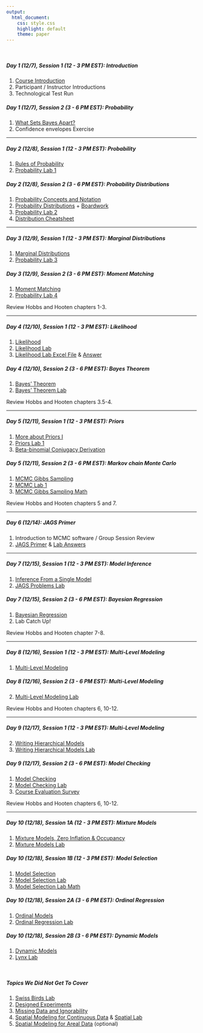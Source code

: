 ```yaml
---
output:
  html_document: 
    css: style.css
    highlight: default
    theme: paper
---
```


<br>

##### **Day 1 (12/7), Session 1 (12 - 3 PM EST): Introduction**

1. [Course Introduction](content/lectures/CourseIntroduction.pdf) 
2. Participant / Instructor Introductions 
3. Technological Test Run

##### **Day 1 (12/7), Session 2 (3 - 6 PM EST): Probability**

1. [What Sets Bayes Apart?](content/lectures/WhatSetsBayesApart.pdf) 
2. Confidence envelopes Exercise

---

##### **Day 2 (12/8), Session 1 (12 - 3 PM EST): Probability**

1. [Rules of Probability](content/lectures/RulesProbability.pdf)
2. [Probability Lab 1](content/labs/ProbabilityLab1.html)

##### **Day 2 (12/8), Session 2 (3 - 6 PM EST): Probability Distributions**

1. [Probability Concepts and Notation](content/lectures/ProbabilityConceptsDistributions.pdf)
2. [Probability Distributions](content/lectures/ProbabilityConceptsDistributions.pdf) + [Boardwork](content/boardwork/ProbabilityDistributions.pdf)
3. [Probability Lab 2](content/labs/ProbabilityLab2.html)
4. [Distribution Cheatsheet](content/handouts/DistributionCheatSheet.pdf)

---

##### **Day 3 (12/9), Session 1 (12 - 3 PM EST): Marginal Distributions**
1. [Marginal Distributions](content/lectures/MarginalDistributions.pdf)
2. [Probability Lab 3](content/labs/ProbabilityLab3.html)

##### **Day 3 (12/9), Session 2 (3 - 6 PM EST): Moment Matching**
1. [Moment Matching](content/lectures/ProbabilityConceptsDistributions.pdf)
2. [Probability Lab 4](content/labs/ProbabilityLab4.html)

Review Hobbs and Hooten chapters 1-3.

---

##### **Day 4 (12/10), Session 1 (12 - 3 PM EST): Likelihood **
1. [Likelihood](content/lectures/Likelihood.pdf)
2. [Likelihood Lab](content/labs/LikelihoodLab.html)
3. [Likelihood Lab Excel File](content/handouts/HemlockLightLikelihood.xlsx) & [Answer](content/handouts/HemlockLightLikelihoodAnswers.xlsx)

##### **Day 4 (12/10), Session 2 (3 - 6 PM EST): Bayes Theorem**
1. [Bayes' Theorem](content/lectures/BayesTheorem.pdf)
2. [Bayes' Theorem Lab](content/labs/BayesTheoremLab.html) 

Review Hobbs and Hooten chapters 3.5-4.

---

##### **Day 5 (12/11), Session 1 (12 - 3 PM EST): Priors**
1. [More about Priors I](content/lectures/MoreAboutPriors1.pdf)
2. [Priors Lab 1](content/labs/ConjugatePriorsLab.html) 
3. [Beta-binomial Conjugacy Derivation](content/handouts/DerivationBetaBinomialConjugate.pdf)

##### **Day 5 (12/11), Session 2 (3 - 6 PM EST): Markov chain Monte Carlo**
1. [MCMC Gibbs Sampling](content/lectures/MCMC1.pdf)
2. [MCMC Lab 1](content/labs/MCMCLab1.html)
3. [MCMC Gibbs Sampling Math](content/handouts/MCMCMath1.pdf)

Review Hobbs and Hooten chapters 5 and 7.

---

##### **Day 6 (12/14): JAGS Primer**
1. Introduction to MCMC software / Group Session Review
2. [JAGS Primer](content/lectures/JAGSPrimerMCMCVis.pdf) & [Lab Answers](content/labs/JAGSPrimerLab.html)

---

##### **Day 7 (12/15), Session 1 (12 - 3 PM EST): Model Inference**
1. [Inference From a Single Model](content/lectures/InferenceFromSingleModel.pdf)
2. [JAGS Problems Lab](content/labs/JAGSProblemsLab.html) 

##### **Day 7 (12/15), Session 2 (3 - 6 PM EST): Bayesian Regression**
1. [Bayesian Regression](content/lectures/BayesianRegression.pdf)
2. Lab Catch Up!

Review Hobbs and Hooten chapter 7-8.

---

##### **Day 8 (12/16), Session 1 (12 - 3 PM EST): Multi-Level Modeling**
1. [Multi-Level Modeling](content/lectures/MultiLevelRegression.pdf)

##### **Day 8 (12/16), Session 2 (3 - 6 PM EST): Multi-Level Modeling**
2. [Multi-Level Modeling Lab](content/labs/MultiLevelModelingLab.html)

Review Hobbs and Hooten chapters 6, 10-12.

---

##### **Day 9 (12/17), Session 1 (12 - 3 PM EST): Multi-Level Modeling**
2. [Writing Hierarchical Models](content/lectures/WritingHierarchicalModels.pdf)
2. [Writing Hierarchical Models Lab](content/labs/ModelBuildingLab.html)

##### **Day 9 (12/17), Session 2 (3 - 6 PM EST): Model Checking**
1. [Model Checking](content/lectures/ModelChecking.pdf)
2. [Model Checking Lab](content/labs/MultiLevelModelingLab.html)
3. [Course Evaluation Survey](https://docs.google.com/forms/d/e/1FAIpQLSf4uvntNIaDYeqmV5g-Wh-YjgdtVIA7yrCz3)

Review Hobbs and Hooten chapters 6, 10-12.

---

##### **Day 10 (12/18), Session 1A (12 - 3 PM EST): Mixture Models**
1. [Mixture Models, Zero Inflation & Occupancy](content/lectures/MixtureModels.pdf)
2. [Mixture Models Lab](content/labs/MixtureModelsLab.html)

##### **Day 10 (12/18), Session 1B (12 - 3 PM EST): Model Selection**
1. [Model Selection](content/lectures/ModelSelection.pdf)
2. [Model Selection Lab](content/labs/ModelSelectionLab1.html)
3. [Model Selection Lab Math](content/handouts/ModelSelectionMath.pdf)

##### **Day 10 (12/18), Session 2A (3 - 6 PM EST): Ordinal Regression**
1. [Ordinal Models](content/lectures/OrdinalModels.pdf)
2. [Ordinal Regression Lab](content/labs/OrdinalLab.html)

##### **Day 10 (12/18), Session 2B (3 - 6 PM EST): Dynamic Models**
1. [Dynamic Models](content/lectures/DynamicModels.pdf)
2. [Lynx Lab](content/labs/LynxLab.html)

<br>

##### **Topics We Did Not Get To Cover**

1. [Swiss Birds Lab](content/labs/SwissBirdsLab.html)
2. [Designed Experiments](content/lectures/DesignedExperimentsCCC.pdf)
3. [Missing Data and Ignorability](content/lectures/MissingData.pdf)
4. [Spatial Modeling for Continuous Data](content/lectures/ContinuousSpatialModels.pdf) & [Spatial Lab](content/labs/SpatialLab1.html)
5. [Spatial Modeling for Areal Data](content/lectures/ArealSpatialModels.pdf) (optional)
